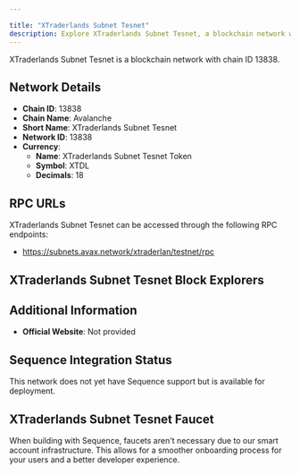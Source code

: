 ```yaml
---

title: "XTraderlands Subnet Tesnet"
description: Explore XTraderlands Subnet Tesnet, a blockchain network with chain ID 13838. Learn about its native currency, XTraderlands Subnet Tesnet Token, and how to interact with the network.
---
```




XTraderlands Subnet Tesnet is a blockchain network with chain ID 13838.

## Network Details

- **Chain ID**: 13838
- **Chain Name**: Avalanche
- **Short Name**: XTraderlands Subnet Tesnet
- **Network ID**: 13838
- **Currency**: 
  - **Name**: XTraderlands Subnet Tesnet Token
  - **Symbol**: XTDL
  - **Decimals**: 18

## RPC URLs

XTraderlands Subnet Tesnet can be accessed through the following RPC endpoints:

- https://subnets.avax.network/xtraderlan/testnet/rpc

## XTraderlands Subnet Tesnet Block Explorers



## Additional Information

- **Official Website**: Not provided

## Sequence Integration Status

This network does not yet have Sequence support but is available for deployment.

## XTraderlands Subnet Tesnet Faucet

When building with Sequence, faucets aren't necessary due to our smart account infrastructure. This allows for a smoother onboarding process for your users and a better developer experience.
